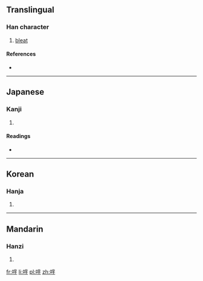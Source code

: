 ==Translingual==

===Han character===
{{Han char|rn=30|rad=口|as=07|sn=10|four=|canj=口廿一十 (RTMJ), X口廿一十 (XRTMJ)|ids=⿰[[口]]⿱[[卝]][[干]]}}

# [[bleat]]

====References====
* {{Han ref|kx=0191.070|dkj=03672|dj=0410.200|hdz=10625.081|uh=54F6|ud=21750}}

----

==Japanese==

===Kanji===
{{ja-kanji|grade=|rs=口07}}

# {{defn|lang=ja|sort=口07}}

====Readings====
* {{ja-readings|on=[[ば]] (ba), [[め]] (me), [[び]] (bi), [[み]] (mi)|kun=}}

----

==Korean==

===Hanja===
{{ko-hanja|hangeul=마|rv=ma|mr=ma}}

# {{defn|lang=ko|sort=口07}}

----

==Mandarin==

===Hanzi===
{{cmn-hanzi|pin=[[miē]] ([[mie1]])|wg=mieh<sup>1</sup>}}

# {{defn|lang=cmn|sort=口07}}

[[fr:哶]]
[[li:哶]]
[[pl:哶]]
[[zh:哶]]